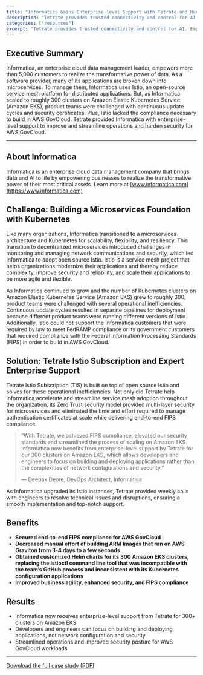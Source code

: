 ```yaml
---
title: "Informatica Gains Enterprise-level Support with Tetrate and Hardens Security"
description: "Tetrate provides trusted connectivity and control for AI. Empower developers while safeguarding the business. Built atop the proven Envoy proxy & Envoy AI Gateway."
categories: ["resources"]
excerpt: "Tetrate provides trusted connectivity and control for AI. Empower developers while safeguarding the business. Built atop the proven Envoy proxy & Envoy AI Gateway."
---
```


## [](#executive-summary)Executive Summary

Informatica, an enterprise cloud data management leader, empowers more than 5,000 customers to realize the transformative power of data. As a software provider, many of its applications are broken down into microservices. To manage them, Informatica uses Istio, an open-source service mesh platform for distributed applications. But, as Informatica scaled to roughly 300 clusters on Amazon Elastic Kubernetes Service (Amazon EKS), product teams were challenged with continuous update cycles and security certificates. Plus, Istio lacked the compliance necessary to build in AWS GovCloud. Tetrate provided Informatica with enterprise-level support to improve and streamline operations and harden security for AWS GovCloud.

* * *

## [](#about-informatica)About Informatica

Informatica is an enterprise cloud data management company that brings data and AI to life by empowering businesses to realize the transformative power of their most critical assets. Learn more at [www.informatica.com](https://www.informatica.com)

## [](#challenge-building-a-microservices-foundation-with-kubernetes)Challenge: Building a Microservices Foundation with Kubernetes

Like many organizations, Informatica transitioned to a microservices architecture and Kubernetes for scalability, flexibility, and resiliency. This transition to decentralized microservices introduced challenges in monitoring and managing network communications and security, which led Informatica to adopt open source Istio. Istio is a service mesh project that helps organizations modernize their applications and thereby reduce complexity, improve security and reliability, and scale their applications to be more agile and flexible.

As Informatica continued to grow and the number of Kubernetes clusters on Amazon Elastic Kubernetes Service (Amazon EKS) grew to roughly 300, product teams were challenged with several operational inefficiencies. Continuous update cycles resulted in separate pipelines for deployment because different product teams were running different versions of Istio. Additionally, Istio could not support the Informatica customers that were required by law to meet FedRAMP compliance or its government customers that required compliance with the Federal Information Processing Standards (FIPS) in order to build in AWS GovCloud.

## [](#solution-tetrate-istio-subscription-and-expert-enterprise-support)Solution: Tetrate Istio Subscription and Expert Enterprise Support

Tetrate Istio Subscription (TIS) is built on top of open source Istio and solves for these operational inefficiencies. Not only did Tetrate help Informatica accelerate and streamline service mesh adoption throughout the organization, its Zero Trust security model provided multi-layer security for microservices and eliminated the time and effort required to manage authentication certificates at scale while delivering end-to-end FIPS compliance.

> “With Tetrate, we achieved FIPS compliance, elevated our security standards and streamlined the process of scaling on Amazon EKS. Informatica now benefits from enterprise-level support by Tetrate for our 300 clusters on Amazon EKS, which allows developers and engineers to focus on building and deploying applications rather than the complexities of network configurations and security.”
> 
> — Deepak Deore, DevOps Architect, Informatica

As Informatica upgraded its Istio instances, Tetrate provided weekly calls with engineers to resolve technical issues and disruptions, ensuring a smooth implementation and top-notch support.

## [](#benefits)Benefits

*   **Secured end-to-end FIPS compliance for AWS GovCloud**
*   **Decreased manual effort of building ARM Images that run on AWS Graviton from 3-4 days to a few seconds**
*   **Obtained customized Helm charts for its 300 Amazon EKS clusters, replacing the Istioctl command line tool that was incompatible with the team’s GitHub process and inconsistent with its Kubernetes configuration applications**
*   **Improved business agility, enhanced security, and FIPS compliance**

## [](#results)Results

*   Informatica now receives enterprise-level support from Tetrate for 300+ clusters on Amazon EKS
*   Developers and engineers can focus on building and deploying applications, not network configuration and security
*   Streamlined operations and improved security posture for AWS GovCloud workloads

* * *

[Download the full case study (PDF)](https://tetrate.io/wp-content/uploads/2023/06/AWS-Tetrate-Informatica-Case-Study.pdf)